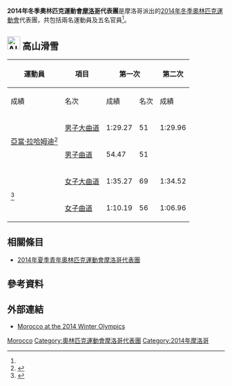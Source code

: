 {{Infobox Country Olympics
|NOC=MAR
|games=2014年冬季
|Chef De Mission= 
|competitors= 2
|sports= 1
|flagbearer= 
|gold= 
|silver= 
|bronze= 
|total= 
|rank= 
}}
'''2014年冬季奧林匹克運動會[[摩洛哥|摩洛哥]]代表團'''是摩洛哥派出的[[2014年冬季奧林匹克運動會|2014年冬季奧林匹克運動會]]代表團，共包括兩名運動員及五名官員<ref name="a"/>。

== [[Image:Alpine_skiing_pictogram.svg|30px]] 高山滑雪 ==
{{main|2014年冬季奧林匹克運動會高山滑雪比賽}}

{| class="wikitable" style="font-size:90%"
|-
!rowspan=2|運動員
!rowspan=2|項目
!colspan=2|第一次
!colspan=2|第二次
!colspan=2|總計
|-style="font-size:95%"
!成績
!名次
!成績
!名次
!成績
!名次
|-align=center
|align=left rowspan=2|[[亞當·拉哈姆迪|亞當·拉哈姆迪]]<ref name="a">{{cite news |last=Ainsley |first=Dave |date=2014-01-05 |title=Les skieurs Adam et Sami Lamhamedi représenteront le Maroc à Sotchi |url=http://www.lapresse.ca/le-quotidien/actualites/201401/05/01-4725722-en-preparation-au-mont-edouard.php |language=fr |trans-title=Skiers Adam and Sami Lamhamedi represent Morocco in Sochi |newspaper=La Presse |location= |publisher= |accessdate=2014-01-07 |archive-date=2016-03-12 |archive-url=https://web.archive.org/web/20160312113908/http://www.lapresse.ca/le-quotidien/actualites/201401/05/01-4725722-en-preparation-au-mont-edouard.php |dead-url=no }}</ref>
|align=left|[[2014年冬季奧林匹克運動會高山滑雪比賽－男子大曲道|男子大曲道]] 
|1:29.27
|51
|1:29.96
|48
|2:59.23
|47
|-align=center
|align=left|[[2014年冬季奧林匹克運動會高山滑雪比賽－男子曲道|男子曲道]]
|54.47
|51
|colspan=4|{{abbr|DNF|沒完成}}
|-align=center
|align=left rowspan=2|{{link-en|Kenza Tazi|Kenza Tazi}}<ref>{{cite web |url=http://www.frmsm.ma/index.php?option=com_content&view=article&id=101:championnats-du-monde-juniors-de-ski-alpin-quebec-2013&catid=36:acceuil&Itemid=59 |trans-title=The Morocco to the Winter Olympics Sochi 2014 |title=Le Maroc Présent Aux Jeux Olympiques D'hiver De Sochi 2014 |author=<!--Staff writer(s); no by-line.--> |date=2014-01-23 |website=http://www.frmsm.ma/ |publisher=Moroccan Ski Federation |accessdate=2014-01-31 |deadurl=yes |archiveurl=https://web.archive.org/web/20141107070635/http://www.frmsm.ma/index.php?option=com_content&view=article&id=101%3Achampionnats-du-monde-juniors-de-ski-alpin-quebec-2013&catid=36%3Aacceuil&Itemid=59 |archivedate=2014-11-07 }}</ref>
|align=left|[[2014年冬季奧林匹克運動會高山滑雪比賽－女子大曲道|女子大曲道]] 
|1:35.27
|69
|1:34.52
|=61
|3:09.79
|62
|-align=center
|align=left|[[2014年冬季奧林匹克運動會高山滑雪比賽－女子曲道|女子曲道]]
|1:10.19
|56
|1:06.96
|45
|2:17.15 	
|45
|}

== 相關條目 ==
* [[2014年夏季青年奧林匹克運動會摩洛哥代表團|2014年夏季青年奧林匹克運動會摩洛哥代表團]]

== 參考資料 ==
{{Reflist}}

== 外部連結 ==
* [http://www.sochi2014.com/en/team-morocco Morocco at the 2014 Winter Olympics]{{Wayback|url=http://www.sochi2014.com/en/team-morocco |date=20140203231740 }} 

{{NOCin2014WinterOlympics}}

[[Category:2014年冬季奧林匹克運動會代表團|Morocco]]
[[Category:奧林匹克運動會摩洛哥代表團|Category:奧林匹克運動會摩洛哥代表團]]
[[Category:2014年摩洛哥|Category:2014年摩洛哥]]